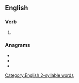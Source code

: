 ==English==
[[Category:English 2-syllable words]]

===Verb===
{{head|en|verb form}}

# {{en-third-person singular of|remint}}

===Anagrams===
* {{l|en|entrism}}
* {{l|en|minster}}
* {{l|en|minters}}